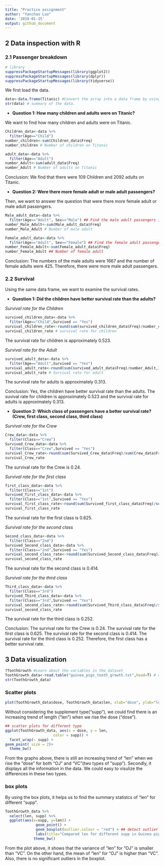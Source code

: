 ```yaml
---
title: "Practice assignment"
author: "Yanchao Luo"
date: '2019-01-15'
output: github_document
---
```



## 2 Data inspection with R

### 2.1 Passenger breakdown
```r
# library
suppressPackageStartupMessages(library(ggplot2))
suppressPackageStartupMessages(library(dplyr))
suppressPackageStartupMessages(library(tidyverse))
```

We first load the data.
```r
data<-data.frame(Titanic) #Convert the array into a data frame by using data.frame() function
str(data) # summary of the data.
```

- **Question 1: How many children and adults were on Titanic?**

We want to find how many children and adults were on Titanic.
```r
Children_data<-data %>% 
  filter(Age=="Child")
number_children<-sum(Children_data$Freq)
number_children # Number of children on Titanic
```
```r
adult_data<-data %>% 
  filter(Age=="Adult")
number_Adult<-sum(adult_data$Freq)
number_Adult # Number of adults on Titanic
```

Conclusion: We find that there were 109 Children and 2092 adults  on Titanic.

- **Question 2: Were there more female adult or male adult passengers?**

Then, we want to answer the question that were there more female adult or male adult passengers.
```r
Male_adult_data<-data %>% 
  filter(Age=="Adult", Sex=="Male") ## Find the male adult passengers in the Titanic data.
number_Male_Adult<-sum(Male_adult_data$Freq)
number_Male_Adult # Number of male adult 
```

```r
Female_adult_data<-data %>% 
  filter(Age=="Adult", Sex=="Female") ## Find the female adult passengers in the Titanic data.
number_Female_Adult<-sum(Female_adult_data$Freq)
number_Female_Adult ## Number of female adult 
```

Conclusion: The numbers of the male adults were 1667 and the number of female adults were 425. Therefore, there were more male adult passengers.

### 2.2 Survival

Using the same data frame, we want to examine the survival rates.

- **Question 1: Did the children have better survival rate than the adults?**

*Survival rate for the Children*
```r
survived_children_data<-data %>% 
  filter(Age=="Child",Survived == "Yes") 
survival_children_rate<-round(sum(survived_children_data$Freq)/number_children,3)
survival_children_rate # survival rate for children
```

The survival rate for children is approximately 0.523.

*Survival rate for the Adult*
```r
survived_adult_data<-data %>% 
  filter(Age=="Adult",Survived == "Yes") 
survival_adult_rate<-round(sum(survived_adult_data$Freq)/number_Adult,3)
survival_adult_rate # Survival rate for adult
```
The survival rate for adults is approximately 0.313.

Conclusion: Yes, the children have better survival rate than the adults. The suvival rate for children is approximately 0.523 and the survival rate for adults is approximately 0.313.

- **Question 2: Which class of passengers have a better survival rate? (Crew, first class, second class, third class)**

*Survival rate for the Crew*
```r
Crew_data<-data %>% 
  filter(Class=="Crew") 
Survived_Crew_data<-data %>% 
  filter(Class=="Crew",Survived == "Yes") 
survival_Crew_rate<-round(sum(Survived_Crew_data$Freq)/sum(Crew_data$Freq),3) ## suvival rate for Crew
survival_Crew_rate
```

The survival rate for the Crew is 0.24.

*Survival rate for the first class*
```r
first_class_data<-data %>% 
  filter(Class=="1st") 
Survived_first_class_data<-data %>% 
  filter(Class=="1st",Survived == "Yes") 
survival_first_class_rate<-round(sum(Survived_first_class_data$Freq)/sum(first_class_data$Freq),3) ## suvival rate for first class
survival_first_class_rate
```

The survival rate for the first class is 0.625.

*Survival rate for the second class*
```r
Second_class_data<-data %>% 
  filter(Class=="2nd") 
Survived_Second_class_data<-data %>% 
  filter(Class=="2nd",Survived == "Yes") 
survival_second_class_rate<-round(sum(Survived_Second_class_data$Freq)/sum(Second_class_data$Freq),3) ## suvival rate for second class
survival_second_class_rate
```

The survival rate for the second class is 0.414.

*Survival rate for the third class*
```r
Third_class_data<-data %>% 
  filter(Class=="3rd") 
Survived_Third_class_data<-data %>% 
  filter(Class=="3rd",Survived == "Yes") 
survival_second_class_rate<-round(sum(Survived_Third_class_data$Freq)/sum(Third_class_data$Freq),3) ## suvival rate for third class
survival_second_class_rate
```

The survival rate for the third class is 0.252.

Conclusion: The survival rate for the Crew is 0.24. The survival rate for the first class is 0.625. The survival rate for the second class is 0.414. The survival rate for the third class is 0.252. Therefore, the first class has a better survival rate.


## 3 Data visualization
```r
?ToothGrowth #Learn about the variables in the dataset
ToothGrowth_data<-read.table("guinea_pigs_tooth_growth.txt",head=T) # read the data
str(ToothGrowth_data)
```

### Scatter plots

```r
plot(ToothGrowth_data$dose, ToothGrowth_data$len, xlab="dose", ylab="len", main="scatter plot of dose vs length in Guinea pigs")
```

Without considering the supplement type("supp"), we could find there is an increasing trend of length ("len") when we rise the dose ("dose").

```r
## scatter plots for different type
ggplot(ToothGrowth_data, aes(x = dose, y = len,
                      color = supp)) +
  facet_wrap(~ supp) +
geom_point( size = 2)+
  theme_bw()
```

From the graphs above, there is still an increasing trend of "len" when we rise the "dose" for both "OJ" and "VC"(two types of "supp"). Secondly, it displays all the information in the data. We could easy to visulize the differences in these two types.

### box plots

By using the box plots, it helps us to find the summary statistcs of "len" for different "supp".
```r
ToothGrowth_data %>%
  select(len, supp) %>% 
  ggplot(aes(x=supp, y=len)) + 
              geom_point() + 
              geom_boxplot(outlier.colour = "red") + ## detect outlier
              labs(title="Compared len for different supp in Guinea pigs")+
             theme_bw()
```

From the plot above, it shows that the variance of "len" for "OJ" is smaller than "VC". On the other hand, the mean of "len" for "OJ" is higher than "VC". Also, there is no significant outliers in the boxplot.

